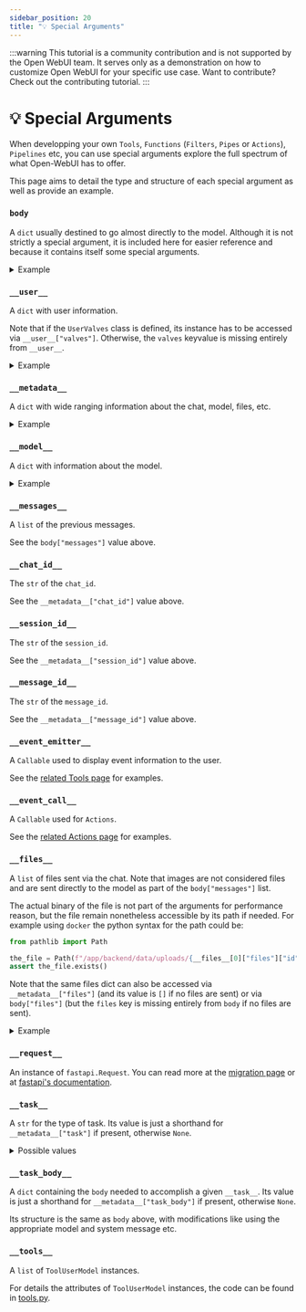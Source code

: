 ```yaml
---
sidebar_position: 20
title: "💡 Special Arguments"
---
```


:::warning
This tutorial is a community contribution and is not supported by the Open WebUI team. It serves only as a demonstration on how to customize Open WebUI for your specific use case. Want to contribute? Check out the contributing tutorial.
:::

# 💡 Special Arguments

When developping your own `Tools`, `Functions` (`Filters`, `Pipes` or `Actions`), `Pipelines` etc, you can use special arguments explore the full spectrum of what Open-WebUI has to offer.

This page aims to detail the type and structure of each special argument as well as provide an example.

<!--
Reference files for ease of maintenance:
https://github.com/open-webui/open-webui/blob/main/backend/open_webui/functions.py
-->

### `body`

A `dict` usually destined to go almost directly to the model. Although it is not strictly a special argument, it is included here for easier reference and because it contains itself some special arguments.

<details> <summary>Example</summary>

```json

{
  "stream": true,
  "model": "my-cool-model",
  # lowercase string with - separated words: this is the ID of the model
  "messages": [
    {
      "role": "user",
      "content": [
        {
          "type": "text",
          "text": "What is in this picture?"
        },
        {
          "type": "image_url",
          "image_url": {
            "url": "data:image/png;base64,iVBORw0KGgoAAAANSUhEUgAAAdYAAAGcCAYAAABk2YF[REDACTED]"
            # Images are passed as base64 encoded data
          }
        }
      ]
    },
    {
      "role": "assistant",
      "content": "The image appears to be [REDACTED]"
    },
  ],
  "features": {
    "image_generation": false,
    "code_interpreter": false,
    "web_search": false
  },
  "stream_options": {
    "include_usage": true
  },
  "metadata": "[The exact same dict as __metadata__]",
  "files": "[The exact same list as __files__]"
}


```

</details>

### `__user__`

A `dict` with user information.

Note that if the `UserValves` class is defined, its instance has to be accessed via `__user__["valves"]`. Otherwise, the `valves` keyvalue is missing entirely from `__user__`.

<details> <summary>Example</summary>

```json
{
  "id": "xxxxxxxx-xxxx-xxxx-xxxx-xxxxxxxxxxxx",
  "email": "cheesy_dude@openwebui.com",
  "name": "Patrick",
  "role": "user",
  # role can be either `user` or `admin`
  "valves": "[the UserValve instance]"
}
```

</details>

### `__metadata__`

A `dict` with wide ranging information about the chat, model, files, etc.

<details> <summary>Example</summary>

```json
{
  "user_id": "xxxxxxxx-xxxx-xxxx-xxxx-xxxxxxxxxxxx",
  "chat_id": "xxxxxxxx-xxxx-xxxx-xxxx-xxxxxxxxxxxx",
  "message_id": "xxxxxxxx-xxxx-xxxx-xxxx-xxxxxxxxxxxx",
  "session_id": "xxxxxxxxxxxxxxxxxxxx",
  "tool_ids": null,
  # tool_ids is a list of str.
  "tool_servers": [],
  "files": "[Same as in body['files']]",
  # If no files are given, the files key exists in __metadata__ and its value is []
  "features": {
    "image_generation": false,
    "code_interpreter": false,
    "web_search": false
  },
  "variables": {
    "{{USER_NAME}}": "cheesy_username",
    "{{USER_LOCATION}}": "Unknown",
    "{{CURRENT_DATETIME}}": "2025-02-02 XX:XX:XX",
    "{{CURRENT_DATE}}": "2025-02-02",
    "{{CURRENT_TIME}}": "XX:XX:XX",
    "{{CURRENT_WEEKDAY}}": "Monday",
    "{{CURRENT_TIMEZONE}}": "Europe/Berlin",
    "{{USER_LANGUAGE}}": "en-US"
  },
  "model": "[The exact same dict as __model__]",
  "direct": false,
  "function_calling": "native",
  "type": "user_response",
  "interface": "open-webui"
}

```

</details>

### `__model__`

A `dict` with information about the model.

<details> <summary>Example</summary>

```json
{
  "id": "my-cool-model",
  "name": "My Cool Model",
  "object": "model",
  "created": 1746000000,
  "owned_by": "openai",
  # either openai or ollama
  "info": {
      "id": "my-cool-model",
      "user_id": "xxxxxxxx-xxxx-xxxx-xxxx-xxxxxxxxxxxx",
      "base_model_id": "gpt-4o",
      # this is the name of model that the model endpoint serves
      "name": "My Cool Model",
      "params": {
      "system": "You are my best assistant. You answer [REDACTED]",
      "function_calling": "native"
      # custom options appear here, for example "Top K"
      },
      "meta": {
      "profile_image_url": "/static/favicon.png",
      "description": "Description of my-cool-model",
      "capabilities": {
          "vision": true,
          "usage": true,
          "citations": true
      },
      "position": 17,
      "tags": [
          {
          "name": "for_friends"
          },
          {
          "name": "vision_enabled"
          }
      ],
      "suggestion_prompts": null
      },
      "access_control": {
      "read": {
          "group_ids": [],
          "user_ids": []
      },
      "write": {
          "group_ids": [],
          "user_ids": []
      }
      },
      "is_active": true,
      "updated_at": 1740000000,
      "created_at": 1740000000
  },
  "preset": true,
  "actions": [],
  "tags": [
      {
          "name": "for_friends"
      },
      {
          "name": "vision_enabled"
      }
  ]
}

```

</details>

### `__messages__`

A `list` of the previous messages.

See the `body["messages"]` value above.


### `__chat_id__`

The `str` of the `chat_id`.

See the `__metadata__["chat_id"]` value above.

### `__session_id__`

The `str` of the `session_id`.

See the `__metadata__["session_id"]` value above.

### `__message_id__`

The `str` of the `message_id`.

See the `__metadata__["message_id"]` value above.

### `__event_emitter__`

A `Callable` used to display event information to the user.

See the [related Tools page](./development.mdx) for examples.

### `__event_call__`

A `Callable` used for `Actions`.

See the [related Actions page](../functions/action.mdx) for examples.

### `__files__`

A `list` of files sent via the chat. Note that images are not considered files and are sent directly to the model as part of the `body["messages"]` list.

The actual binary of the file is not part of the arguments for performance reason, but the file remain nonetheless accessible by its path if needed. For example using `docker` the python syntax for the path could be:

```python
from pathlib import Path

the_file = Path(f"/app/backend/data/uploads/{__files__[0]["files"]["id"]}_{__files__[0]["files"]["filename"]}")
assert the_file.exists()
```

Note that the same files dict can also be accessed via `__metadata__["files"]` (and its value is `[]` if no files are sent) or via `body["files"]` (but the `files` key is missing entirely from `body` if no files are sent).

<details> <summary>Example</summary>

```json

[
  {
    "type": "file",
    "file": {
      "id": "xxxxxxxx-xxxx-xxxx-xxxx-xxxxxxxxxxxx",
      "filename": "Napoleon - Wikipedia.pdf",
      "user_id": "xxxxxxxx-xxxx-xxxx-xxxx-xxxxxxxxxxxx",
      "hash": "xxxxxxxxxxxxxxxxxxxxxxxxxxxxxxxxxxxxxxxxxxxxxxxxxxxxxxxxxxxxxxxx",
      "data": {
        "content": "Napoleon - Wikipedia\n\n\nNapoleon I\n\nThe Emperor Napoleon in His Study at the\nTuileries, 1812\n\nEmperor of the French\n\n1st reign 18 May 1804 – 6 April 1814\n\nSuccessor Louis XVIII[a]\n\n2nd reign 20 March 1815 – 22 June 1815\n\nSuccessor Louis XVIII[a]\n\nFirst Consul of the French Republic\n\nIn office\n13 December 1799 – 18 May 1804\n\nBorn Napoleone Buonaparte\n15 August 1769\nAjaccio, Corsica, Kingdom of\nFrance\n\nDied 5 May 1821 (aged 51)\nLongwood, Saint Helena\n\nBurial 15 December 1840\nLes Invalides, Paris\n\nNapoleon\nNapoleon Bonaparte[b] (born Napoleone\nBuonaparte;[1][c] 15 August 1769 – 5 May 1821), later\nknown [REDACTED]",
        # The content value is the output of the document parser, the above example is with Tika as a document parser
      },
      "meta": {
        "name": "Napoleon - Wikipedia.pdf",
        "content_type": "application/pdf",
        "size": 10486578,
        # in bytes, here about 10Mb
        "data": {},
        "collection_name": "file-96xxxxxx-xxxx-xxxx-xxxx-xxxxxxxxxxxx"
        # always begins by 'file'
      },
      "created_at": 1740000000,
      "updated_at": 1740000000
    },
    "id": "xxxxxxxx-xxxx-xxxx-xxxx-xxxxxxxxxxxx",
    "url": "/api/v1/files/xxxxxxxx-xxxx-xxxx-xxxx-xxxxxxxxxxxx",
    "name": "Napoleon - Wikipedia.pdf",
    "collection_name": "file-96xxxxxx-xxxx-xxxx-xxxx-xxxxxxxxxxxx"
    "status": "uploaded",
    "size": 10486578,
    "error": "",
    "itemId": "xxxxxxxx-xxxx-xxxx-xxxx-xxxxxxxxxxxx"
    # itemId is not the same as file["id"]
  }
]


```

</details>

### `__request__`

An instance of `fastapi.Request`. You can read more at the [migration page](../../features/plugin/migration/index.mdx) or at [fastapi's documentation](https://fastapi.tiangolo.com/reference/request/).

### `__task__`

A `str` for the type of task. Its value is just a shorthand for `__metadata__["task"]` if present, otherwise `None`.

<details>
<summary>Possible values</summary>

```json

[
    "title_generation",
    "tags_generation",
    "emoji_generation",
    "query_generation",
    "image_prompt_generation",
    "autocomplete_generation",
    "function_calling",
    "moa_response_generation"
]
```

</details>

<!--
Reference files for ease of maintenance:
https://github.com/open-webui/open-webui/blob/main/backend/open_webui/constants.py
-->


### `__task_body__`

A `dict` containing the `body` needed to accomplish a given `__task__`. Its value is just a shorthand for `__metadata__["task_body"]` if present, otherwise `None`.

Its structure is the same as `body` above, with modifications like using the appropriate model and system message etc.

<!--
Reference files for ease of maintenance:
https://github.com/open-webui/open-webui/blob/main/backend/open_webui/routers/tasks.py
-->


### `__tools__`

A `list` of `ToolUserModel` instances.

For details the attributes of `ToolUserModel` instances, the code can be found in [tools.py](https://github.com/open-webui/open-webui/blob/main/backend/open_webui/models/tools.py).

<!--
Reference files for ease of maintenance:
https://github.com/open-webui/open-webui/blob/main/backend/open_webui/models/tools.py
-->
